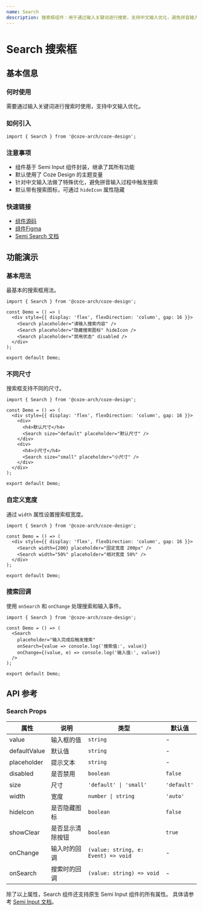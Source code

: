 ```yaml
---
name: Search
description: 搜索框组件：用于通过输入关键词进行搜索，支持中文输入优化，避免拼音输入过程中触发搜索。
---
```


# Search 搜索框

## 基本信息

### 何时使用

需要通过输入关键词进行搜索时使用，支持中文输入优化。

### 如何引入

```tsx
import { Search } from '@coze-arch/coze-design';
```

### 注意事项

- 组件基于 Semi Input 组件封装，继承了其所有功能
- 默认使用了 Coze Design 的主题变量
- 针对中文输入法做了特殊优化，避免拼音输入过程中触发搜索
- 默认带有搜索图标，可通过 `hideIcon` 属性隐藏

### 快速链接

- [组件源码](https://code.byted.org/obric/bot-studio-monorepo/tree/master/packages/components/coze-design/src/components/search)
- [组件Figma](https://www.figma.com/design/mbTx00rwR5YumfWuxAXAIH/CDS-2.0?node-id=10696-161799&m=dev)
- [Semi Search 文档](https://semi.design/zh-CN/input/input)

## 功能演示

### 基本用法

最基本的搜索框用法。

```tsx preview
import { Search } from '@coze-arch/coze-design';

const Demo = () => (
  <div style={{ display: 'flex', flexDirection: 'column', gap: 16 }}>
    <Search placeholder="请输入搜索内容" />
    <Search placeholder="隐藏搜索图标" hideIcon />
    <Search placeholder="禁用状态" disabled />
  </div>
);

export default Demo;
```

### 不同尺寸

搜索框支持不同的尺寸。

```tsx preview
import { Search } from '@coze-arch/coze-design';

const Demo = () => (
  <div style={{ display: 'flex', flexDirection: 'column', gap: 16 }}>
    <div>
      <h4>默认尺寸</h4>
      <Search size="default" placeholder="默认尺寸" />
    </div>
    <div>
      <h4>小尺寸</h4>
      <Search size="small" placeholder="小尺寸" />
    </div>
  </div>
);

export default Demo;
```

### 自定义宽度

通过 `width` 属性设置搜索框宽度。

```tsx preview
import { Search } from '@coze-arch/coze-design';

const Demo = () => (
  <div style={{ display: 'flex', flexDirection: 'column', gap: 16 }}>
    <Search width={200} placeholder="固定宽度 200px" />
    <Search width="50%" placeholder="相对宽度 50%" />
  </div>
);

export default Demo;
```

### 搜索回调

使用 `onSearch` 和 `onChange` 处理搜索和输入事件。

```tsx preview
import { Search } from '@coze-arch/coze-design';

const Demo = () => (
  <Search
    placeholder="输入完成后触发搜索"
    onSearch={value => console.log('搜索值:', value)}
    onChange={(value, e) => console.log('输入值:', value)}
  />
);

export default Demo;
```

## API 参考

### Search Props

| 属性         | 说明             | 类型                                | 默认值      |
| ------------ | ---------------- | ----------------------------------- | ----------- |
| value        | 输入框的值       | `string`                            | -           |
| defaultValue | 默认值           | `string`                            | -           |
| placeholder  | 提示文本         | `string`                            | -           |
| disabled     | 是否禁用         | `boolean`                           | `false`     |
| size         | 尺寸             | `'default' \| 'small'`              | `'default'` |
| width        | 宽度             | `number \| string`                  | `'auto'`    |
| hideIcon     | 是否隐藏图标     | `boolean`                           | `false`     |
| showClear    | 是否显示清除按钮 | `boolean`                           | `true`      |
| onChange     | 输入时的回调     | `(value: string, e: Event) => void` | -           |
| onSearch     | 搜索时的回调     | `(value: string) => void`           | -           |

除了以上属性，Search 组件还支持原生 Semi Input 组件的所有属性。 具体请参考 [Semi Input 文档](https://semi.design/zh-CN/input/input#API%20参考)。
